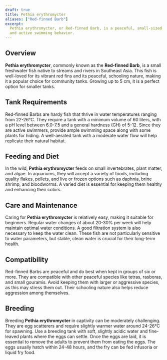 ```yaml
---
draft: true
title: Pethia erythromycter
aliases: ["Red-finned Barb"]
excerpt:
  Pethia erythromycter, or Red-finned Barb, is a peaceful, small-sized freshwater fish known for its striking red fins
  and active swimming behavior.
---
```


## Overview

**Pethia erythromycter**, commonly known as the **Red-finned Barb**, is a small freshwater fish native to streams and
rivers in Southeast Asia. This fish is well-loved for its vibrant red fins and its peaceful, schooling nature, making it
a popular choice for community tanks. Growing up to 5 cm, it is a perfect option for smaller tanks.

## Tank Requirements

Red-finned Barbs are hardy fish that thrive in water temperatures ranging from 22-26°C. They require a tank with a
minimum volume of 60 liters, with a pH level between 6.0-7.5 and a general hardness (GH) of 5-12. Since they are active
swimmers, provide ample swimming space along with some plants for hiding. A well-aerated tank with a moderate water flow
will help replicate their natural habitat.

## Feeding and Diet

In the wild, **Pethia erythromycter** feeds on small invertebrates, plant matter, and algae. In aquariums, they will
accept a variety of foods, including quality flakes, pellets, and live or frozen options such as daphnia, brine shrimp,
and bloodworms. A varied diet is essential for keeping them healthy and enhancing their colors.

## Care and Maintenance

Caring for **Pethia erythromycter** is relatively easy, making it suitable for beginners. Regular water changes of about
20-30% per week will help maintain optimal water conditions. A good filtration system is also necessary to keep the
water clean. These fish are not particularly sensitive to water parameters, but stable, clean water is crucial for their
long-term health.

## Compatibility

Red-finned Barbs are peaceful and do best when kept in groups of six or more. They are compatible with other peaceful
species like tetras, rasboras, and small gouramis. Avoid keeping them with larger or aggressive species, as this may
stress them out. Their schooling nature also helps reduce aggression among themselves.

## Breeding

Breeding **Pethia erythromycter** in captivity can be moderately challenging. They are egg scatterers and require
slightly warmer water around 24-26°C for spawning. Use a breeding tank with soft, slightly acidic water and fine-leaved
plants where the eggs can settle. Once the eggs are laid, it is essential to remove the adults to prevent them from
eating the eggs. The eggs usually hatch within 24-48 hours, and the fry can be fed infusoria or liquid fry food.

